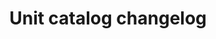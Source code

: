 ---
title: "Unit catalog changelog"
url: "https://github.com/cognitedata/units-catalog/blob/main/CHANGELOG.md"
---
